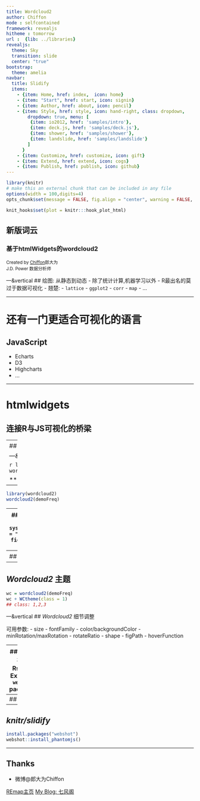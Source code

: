 ```yaml
---
title: Wordcloud2
author: Chiffon
mode : selfcontained
framework: revealjs
hitheme : tomorrow
url :  {lib: ../libraries}
revealjs:
  theme: Sky
  transition: slide
  center: "true"
bootstrap:
  theme: amelia
navbar:
  title: Slidify
  items: 
    - {item: Home, href: index,  icon: home}
    - {item: "Start", href: start, icon: signin}
    - {item: Author, href: about, icon: pencil}
    - {item: Style, href: style, icon: hand-right, class: dropdown, 
        dropdown: true, menu: [
         {item: io2012, href: 'samples/intro'},
         {item: deck.js, href: 'samples/deck.js'},
         {item: shower, href: 'samples/shower'},
         {item: landslide, href: 'samples/landslide'}
        ]
      }
    - {item: Customize, href: customize, icon: gift}
    - {item: Extend, href: extend, icon: cogs}
    - {item: Publish, href: publish, icon: github}
---
```


```r
library(knitr)
# make this an external chunk that can be included in any file
options(width = 100,digits=4)
opts_chunk$set(message = FALSE, fig.align = "center", warning = FALSE, comment = NA, dpi = 100, tidy = FALSE, fig.width=8,fig.height=5,cache = FALSE)

knit_hooks$set(plot = knitr:::hook_plot_html)

```

<style>

.title-slide {
  background-color: #e2e2e2;
}

.title-slide hgroup > h1{
  font-family: 'Oswald', '微软雅黑';
  color: #202020;
}

.title-slide hgroup > h2{
  font-family: 'Signika Negative', 'Calibri', '微软雅黑';
  color: #202020;
}

.reveal {font-family: 'Signika Negative', 'Calibri', '微软雅黑';
  color: #202020;
}

strong{
 color: #4876FF;
}
</style>

##  新版词云
### 基于htmlWidgets的wordcloud2
<small> Created by [Chiffon](http://lchiffon.github.io)郎大为</small><br/>
<small>J.D. Power 数据分析师</small>
<script src="./libraries/jquery.min.js"></script>
<script>
			document.write( '<link rel="stylesheet" href="libraries/frameworks/revealjs/css/print/' + ( window.location.search.match( /print-pdf/gi ) ? 'pdf' : 'paper' ) + '.css" type="text/css" media="print">' );
		</script>


---&vertical
## 绘图: 从静态到动态
- 除了统计计算,机器学习以外
- R最出名的莫过于数据可视化
- 翘楚:
  - `lattice`
  - `ggplot2`
  - `corr`
  - `map`
  - ...




***
# 还有一门更适合可视化的语言
## JavaScript
- Echarts
- D3
- Highcharts
- ...

***
# htmlwidgets
## 连接R与JS可视化的桥梁


---
## 安装
- CRAN版:
```r
install.packages("wordcloud2")
```
- 开发版:
```r
devtools::install_github("lchiffon/wordcloud2")
```


---&vertical

```r
library(wordcloud)
wordcloud(demoFreq[,1],demoFreq[,2])
```

***
![](pic/wordcloud1.png)



---

```r
library(wordcloud2)
wordcloud2(demoFreq)
```


---
## 基于图片的 _Wordcloud2_
```r
figPath = system.file("examples/t.png",package = "wordcloud2")
wordcloud2(demoFreq, figPath = figPath,
           size = 1.5,color = "skyblue")
```


---
## 基于文字的 _Wordcloud2_
```r
letterCloud(demoFreq, word = "R")
```

---
## _Wordcloud2_ 主题
```r
wc = wordcloud2(demoFreq)
wc + WCtheme(class = 1)
## class: 1,2,3
```


---&vertical
## _Wordcloud2_ 细节调整

可用参数:
  - size
  - fontFamily
  - color/backgroundColor
  - minRotation/maxRotation
  - rotateRatio
  - shape
  - figPath
  - hoverFunction
  



---
## 图片保存
1. Rstudio Export
2. `webshot` packages

```r
install.packages("webshot")
webshot::install_phantomjs()
library(wordcloud2)
hw = wordcloud2(demoFreq,size = 3)
saveWidget(hw,"demo.html",selfcontained = F)
webshot::webshot("demo.html","demo.png",
                 vwidth = 800, vheight = 600, delay =3)
```




---
## _shiny_





---
## _knitr/slidify_
```r
install.packages("webshot")
webshot::install_phantomjs()
```



---
## Thanks
- 微博@郎大为Chiffon

[REmap主页](http://lchiffon.github.com/REmap)
[My Blog: 七风阁](http://lchiffon.github.io)
<script>
$('ul.incremental li').addClass('fragment')
</script>
